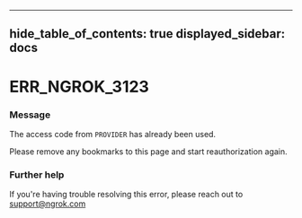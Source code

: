 

---
hide_table_of_contents: true
displayed_sidebar: docs
---


# ERR_NGROK_3123

### Message
The access code from `PROVIDER` has already been used.

Please remove any bookmarks to this page and start reauthorization again.

<ErrorDetails error="err_ngrok_3123" />



### Further help
If you're having trouble resolving this error, please reach out to [support@ngrok.com](mailto:support@ngrok.com?subject=Help%20with%20ERR_NGROK_3123)

